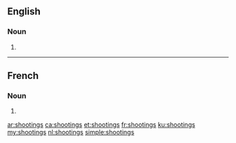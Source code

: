 ==English==

===Noun===
{{head|en|noun plural form}}

# {{plural of|shooting|lang=en}}

----

==French==

===Noun===
{{head|fr|noun plural form|g=m}}

# {{plural of|shooting|lang=fr}}

[[ar:shootings]]
[[ca:shootings]]
[[et:shootings]]
[[fr:shootings]]
[[ku:shootings]]
[[my:shootings]]
[[nl:shootings]]
[[simple:shootings]]
